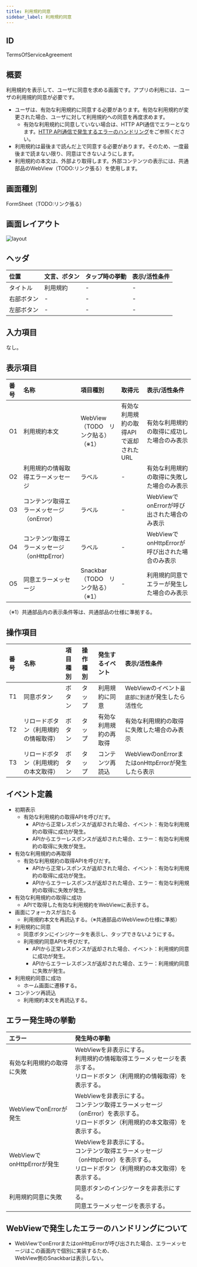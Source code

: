 ```yaml
---
title: 利用規約同意
sidebar_label: 利用規約同意
---
```

## ID

TermsOfServiceAgreement

## 概要

利用規約を表示して、ユーザに同意を求める画面です。アプリの利用には、ユーザの利用規約同意が必要です。

- ユーザは、有効な利用規約に同意する必要があります。有効な利用規約が変更された場合、ユーザに対して利用規約への同意を再度求めます。
  - 有効な利用規約に同意していない場合は、HTTP API通信でエラーとなります。[HTTP API通信で発生するエラーのハンドリング](/react-native/santoku/application-architecture/http-api/http-api-error-handling.mdx)をご参照ください。
- 利用規約は最後まで読んだ上で同意する必要があります。そのため、一度最後まで読まない限り、同意はできないようにします。
- 利用規約の本文は、外部より取得します。外部コンテンツの表示には、共通部品のWebView（TODO:リンク張る）を使用します。

## 画面種別

FormSheet（TODO:リンク張る）

## 画面レイアウト

![layout](./layout.drawio.png)

## ヘッダ

| 位置       | 文言、ボタン  | タップ時の挙動          | 表示/活性条件                    |
|:----------|:------------|:---------------------|:--------------------------------|
| タイトル    | 利用規約     | -                    | -                              |
| 右部ボタン  | -           | -                    | -                              |
| 左部ボタン  | -           | -                    | -                              |

## 入力項目

なし。

## 表示項目

| 番号 | 名称           | 項目種別    | 取得元               | 表示/活性条件                                 |
|:----|:--------------|:-----------|:--------------------|:--------------------------------------------|
| O1  | 利用規約本文     | WebView（TODO　リンク貼る）（※1）| 有効な利用規約の取得APIで返却されたURL | 有効な利用規約の取得に成功した場合のみ表示 |
| O2  | 利用規約の情報取得エラーメッセージ | ラベル | - | 有効な利用規約の取得に失敗した場合のみ表示 |
| O3  | コンテンツ取得エラーメッセージ（onError） | ラベル | - | WebViewでonErrorが呼び出された場合のみ表示 |
| O4  | コンテンツ取得エラーメッセージ（onHttpError） | ラベル | - | WebViewでonHttpErrorが呼び出された場合のみ表示 |
| O5  | 同意エラーメッセージ | Snackbar（TODO　リンク貼る）（※1）| - | 利用規約同意でエラーが発生した場合のみ表示 |
（※1）共通部品内の表示条件等は、共通部品の仕様に準拠する。

## 操作項目

| 番号 | 名称         | 項目種別    | 操作種別  | 発生するイベント   | 表示/活性条件                  |
|:----|:------------|:-----------|:---------|:---------------|:-------------------------------|
| T1  | 同意ボタン    | ボタン      | タップ    | 利用規約に同意     | WebViewのイベント`最底部に到達`が発生したら活性化 |
| T2  | リロードボタン（利用規約の情報取得） | ボタン      | タップ    | 有効な利用規約の再取得   | 有効な利用規約の取得に失敗した場合のみ表示 |
| T3  | リロードボタン（利用規約の本文取得） | ボタン      | タップ    | コンテンツ再読込   | WebViewのonErrorまたはonHttpErrorが発生したら表示 |

## イベント定義

- 初期表示
  - 有効な利用規約の取得APIを呼びだす。
    - APIから正常レスポンスが返却された場合、イベント：有効な利用規約の取得に成功が発生。
    - APIからエラーレスポンスが返却された場合、エラー：有効な利用規約の取得に失敗が発生。
- 有効な利用規約の再取得
  - 有効な利用規約の取得APIを呼びだす。
    - APIから正常レスポンスが返却された場合、イベント：有効な利用規約の取得に成功が発生。
    - APIからエラーレスポンスが返却された場合、エラー：有効な利用規約の取得に失敗が発生。
- 有効な利用規約の取得に成功
  - APIで取得した有効な利用規約をWebViewに表示する。
- 画面にフォーカスが当たる
  - 利用規約本文を再読込する。（※共通部品のWebViewの仕様に準拠）
- 利用規約に同意
  - 同意ボタンにインジケータを表示し、タップできないようにする。
  - 利用規約同意APIを呼びだす。
    - APIから正常レスポンスが返却された場合、イベント：利用規約同意に成功が発生。
    - APIからエラーレスポンスが返却された場合、エラー：利用規約同意に失敗が発生。
- 利用規約同意に成功
  - ホーム画面に遷移する。
- コンテンツ再読込
  - 利用規約本文を再読込する。

## エラー発生時の挙動

| エラー | 発生時の挙動 |
|:------|:------|
| 有効な利用規約の取得に失敗 | WebViewを非表示にする。<br />利用規約の情報取得エラーメッセージを表示する。<br /> リロードボタン（利用規約の情報取得）を表示する。|
| WebViewでonErrorが発生 | WebViewを非表示にする。<br />コンテンツ取得エラーメッセージ（onError）を表示する。<br /> リロードボタン（利用規約の本文取得）を表示する。|
| WebViewでonHttpErrorが発生 | WebViewを非表示にする。<br />コンテンツ取得エラーメッセージ（onHttpError）を表示する。<br /> リロードボタン（利用規約の本文取得）を表示する。|
| 利用規約同意に失敗 | 同意ボタンのインジケータを非表示にする。<br /> 同意エラーメッセージを表示する。|

## WebViewで発生したエラーのハンドリングについて

- WebViewでonErrorまたはonHttpErrorが呼び出された場合、エラーメッセージはこの画面内で個別に実装するため、<br />
  WebView側のSnackbarは表示しない。
